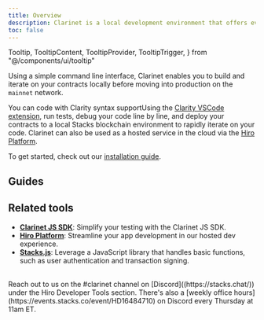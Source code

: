 ```yaml
---
title: Overview
description: Clarinet is a local development environment that offers everything you need to create, test, and deploy smart contracts on Stacks.
toc: false
---
```


  Tooltip,
  TooltipContent,
  TooltipProvider,
  TooltipTrigger,
} from "@/components/ui/tooltip"

Using a simple command line interface, Clarinet enables you to build and iterate on your contracts locally before moving into production on the `mainnet` network.

You can code with <TooltipProvider inline><Tooltip><TooltipTrigger asChild><span className='cursor-default border-b border-dotted border-primary'>Clarity syntax support</span></TooltipTrigger><TooltipContent>Using the [Clarity VSCode extension](https://marketplace.visualstudio.com/items?itemName=HiroSystems.clarity-lsp#:~:text=This%20VS%20Code%20extension%20brings,safety%20checks%2C%20debugger%20and%20more)</TooltipContent></Tooltip></TooltipProvider>, run tests, debug your code line by line, and deploy your contracts to a local Stacks blockchain environment to rapidly iterate on your code. Clarinet can also be used as a hosted service in the cloud via the [Hiro Platform](/stacks/platform).

To get started, check out our [installation guide](/stacks/clarinet/installation).

## Guides

<Cards>
  <Card
    href="/stacks/clarinet/guides/create-a-new-project"
    title="Create a new contract"
    description="Add new contracts to your project and have them automatically configured in your project file."
  />
  <Card
    href="/stacks/clarinet/guides/debug-a-contract"
    title="Debug a contract"
    description="Utilize powerful debugging tools to step through your code, print values, and trace execution paths."
  />
  <Card
    href="/stacks/clarinet-js-sdk/guides/testing-with-clarinet-sdk"
    title="Write unit tests"
    description="Leverage the Clarinet JS SDK to write comprehensive unit tests, ensuring your contract performs as expected."
  />
  <Card
    href="/stacks/clarinet/guides/create-deployment-plans"
    title="Create deployment plans"
    description="Employ customizable deployment plans to streamline your contract deployments, facilitating multi-step processes with ease."
  />
  <Card
    href="/stacks/clarinet/guides/run-a-local-devnet"
    title="Run a local development environment"
    description="Set up a local devnet environment for developing and testing in a controlled environment before deployment."
  />
  <Card
    href="/stacks/clarinet/guides/validate-a-contract"
    title="Analyzing contracts for vulnerabilities"
    description="Learn how to enable the `check_checker` feature to identify potentially dangerous areas in your contracts."
  />
</Cards>

## Related tools

- **[Clarinet JS SDK](/stacks/clarinet-js-sdk)**: Simplify your testing with the Clarinet JS SDK.
- **[Hiro Platform](/stacks/platform)**: Streamline your app development in our hosted dev experience.
- **[Stacks.js](/stacks/stacks.js)**: Leverage a JavaScript library that handles basic functions, such as user authentication and transaction signing.

<br />

<Callout title="Need help building with Clarinet?" type="help">
Reach out to us on the <span className="font-bold">#clarinet</span> channel on [Discord]((https://stacks.chat/)) under the Hiro Developer Tools section. There's also a [weekly office hours](https://events.stacks.co/event/HD16484710) on Discord every Thursday at 11am ET.
</Callout>